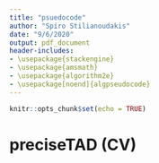 ```yaml
---
title: "psuedocode"
author: "Spiro Stilianoudakis"
date: "9/6/2020"
output: pdf_document
header-includes:
- \usepackage{stackengine}
- \usepackage{amsmath}
- \usepackage{algorithm2e}
- \usepackage[noend]{algpseudocode}
---
```


```r
knitr::opts_chunk$set(echo = TRUE)
```

# preciseTAD (CV)

\begin{algorithm}[H]
\DontPrintSemicolon
\SetAlgoLined
1. Consider an optimized RF model (M) built on the set of autosomal chromosomes $\{ k |i \notin k \}$ binned at some resolution $r$
\BlankLine
2. \For{each chr $i$}{
\BlankLine
3.    Construct the base-level resolution predictor space $A_{n \times p}$ where $n$ is the length of chr $i$ and $p$ is the number of predictors\;
\BlankLine
4.    Assign threshold $\{t | 0 \le t \le 1 \}$ and $\{\epsilon | \epsilon > 0 \}$\;
\BlankLine
5.    \eIf{$|t| > 1$ or $|\epsilon| > 1$}{
\BlankLine
6.          Assign grid $(g)$ of combinations of $t$ and $\epsilon$ \;
\BlankLine
7.               \For{each combination $l$ in g}{
\BlankLine
8.                  Evaluate M on $A_{n \times p}$ to get the probability of each genomic coordinate as being a domain boundary $\pi_{n}$\;
\BlankLine
9.                  Subset $\{\pi_{n} | \pi_{n} \ge t_{l} \}$\;
\BlankLine
10.                 Construct the pairwise distance matrix $D$ between genomic coordinates where $\pi_{n} \ge t_{l}$\;
\BlankLine
11.                 Apply DBSCAN on $D$ with $MinPts=3$ and $\epsilon=\epsilon_{l}$\;
\BlankLine
12.                 \For{each cluster $k$ identified by DBSCAN}{
\BlankLine
13.                     Assign $w_{k}$ as the number of coordinates that span each cluster of bases in $k$ (PTBR)\;
\BlankLine
14.                     Perform PAM on the sub-distance matrix $D_{k}$ to extract the cluster medoid $b_{k}$ (PTBP)\;
\BlankLine
15.                     \For{each predictor p}{
\BlankLine
16.                         Calculate the normalized enrichment (NE) over all predictors
                            $$NE = \dfrac{1}{p} \left[ \Sigma_{s=1}^{p} \left[ \dfrac{1}{b} \Sigma_{k=1}^{b} e_{ks} \right] \right]$$
                            where $e_{ks} = \textbf{I}\{ r_{s} \in (b_{k}-f, b_{k}+f)\}$ is the number of elemental regions $r$ of predictor $p$ that overlap with each flanked boundary\;
\BlankLine
17.                         Determine where $NE$ converges as optimal $\{t,\epsilon\}$ combination\;
\BlankLine
18.                         Repeat steps 12-18 on $A_{nxp}$ with optimal $\{t,\epsilon\}$\;
\BlankLine
                     }
\BlankLine
                 }
\BlankLine
              }
\BlankLine
   }{
\BlankLine
19.  Perform steps 12-18 on $A_{nxp}$ such that $t=t_{0}$ and $\epsilon=\epsilon_{0}$\;
\BlankLine
   }
\BlankLine
}
\caption{Psuedocode for $preciseTAD$ implementation.}
\end{algorithm} 



